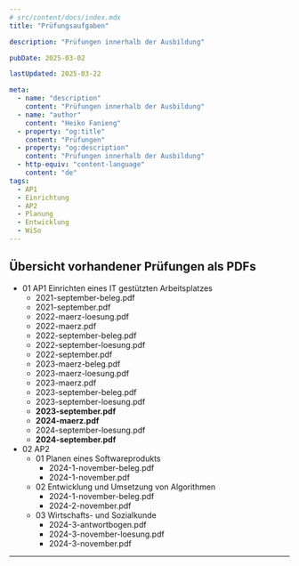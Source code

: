 ```yaml
---
# src/content/docs/index.mdx
title: "Prüfungsaufgaben"

description: "Prüfungen innerhalb der Ausbildung"

pubDate: 2025-03-02

lastUpdated: 2025-03-22

meta:
  - name: "description"
    content: "Prüfungen innerhalb der Ausbildung"
  - name: "author"
    content: "Heiko Fanieng"
  - property: "og:title"
    content: "Prüfungen"
  - property: "og:description"
    content: "Prüfungen innerhalb der Ausbildung"
  - http-equiv: "content-language"
    content: "de"
tags:
  - AP1
  - Einrichtung
  - AP2
  - Planung
  - Entwicklung
  - WiSo
---
```


## Übersicht vorhandener Prüfungen als PDFs

<FileTree>

- 01 AP1 Einrichten eines IT gestützten Arbeitsplatzes
  - 2021-september-beleg.pdf
  - 2021-september.pdf
  - 2022-maerz-loesung.pdf
  - 2022-maerz.pdf
  - 2022-september-beleg.pdf
  - 2022-september-loesung.pdf
  - 2022-september.pdf
  - 2023-maerz-beleg.pdf
  - 2023-maerz-loesung.pdf
  - 2023-maerz.pdf
  - 2023-september-beleg.pdf
  - 2023-september-loesung.pdf
  - **2023-september.pdf**
  - **2024-maerz.pdf**
  - 2024-september-loesung.pdf
  - **2024-september.pdf**
- 02 AP2
  - 01 Planen eines Softwareprodukts
    - 2024-1-november-beleg.pdf
    - 2024-1-november.pdf
  - 02 Entwicklung und Umsetzung von Algorithmen
    - 2024-1-november-beleg.pdf
    - 2024-2-november.pdf
  - 03 Wirtschafts- und Sozialkunde
    - 2024-3-antwortbogen.pdf
    - 2024-3-november-loesung.pdf
    - 2024-3-november.pdf
</FileTree>

---